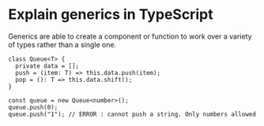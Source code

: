 # Explain generics in TypeScript 

Generics are able to create a component or function to work over a variety of types rather than a single one.

```
class Queue<T> {
  private data = [];
  push = (item: T) => this.data.push(item);
  pop = (): T => this.data.shift();
}

const queue = new Queue<number>();
queue.push(0);
queue.push("1"); // ERROR : cannot push a string. Only numbers allowed
```
